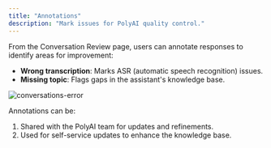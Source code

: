 ```yaml
---
title: "Annotations"
description: "Mark issues for PolyAI quality control."
---
```


From the Conversation Review page, users can annotate responses to identify areas for improvement:
- **Wrong transcription**: Marks ASR (automatic speech recognition) issues.
- **Missing topic**: Flags gaps in the assistant's knowledge base.

![conversations-error](/images/conversations-wrong-transcription.png)

Annotations can be:
1. Shared with the PolyAI team for updates and refinements.
2. Used for self-service updates to enhance the knowledge base.
